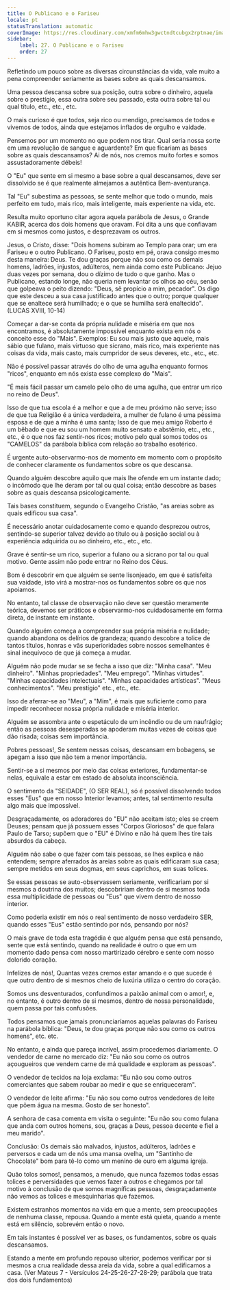 ```yaml
---
title: O Publicano e o Fariseu
locale: pt
statusTranslation: automatic
coverImage: https://res.cloudinary.com/xmfm6mhw3gwctndtcubgx2rptnae/image/upload/v1740468922/small_cover_tratado_de_psicologia_revolucionaria_a4c0dca4e0.webp
sidebar:
    label: 27. O Publicano e o Fariseu
    order: 27
---
```

Refletindo um pouco sobre as diversas circunstâncias da vida, vale muito a pena compreender seriamente as bases sobre as quais descansamos.

Uma pessoa descansa sobre sua posição, outra sobre o dinheiro, aquela sobre o prestígio, essa outra sobre seu passado, esta outra sobre tal ou qual título, etc., etc., etc.

O mais curioso é que todos, seja rico ou mendigo, precisamos de todos e vivemos de todos, ainda que estejamos inflados de orgulho e vaidade.

Pensemos por um momento no que podem nos tirar. Qual seria nossa sorte em uma revolução de sangue e aguardente? Em que ficariam as bases sobre as quais descansamos? Ai de nós, nos cremos muito fortes e somos assustadoramente débeis!

O "Eu" que sente em si mesmo a base sobre a qual descansamos, deve ser dissolvido se é que realmente almejamos a autêntica Bem-aventurança.

Tal "Eu" subestima as pessoas, se sente melhor que todo o mundo, mais perfeito em tudo, mais rico, mais inteligente, mais experiente na vida, etc.

Resulta muito oportuno citar agora aquela parábola de Jesus, o Grande KABIR, acerca dos dois homens que oravam. Foi dita a uns que confiavam em si mesmos como justos, e desprezavam os outros.

Jesus, o Cristo, disse: "Dois homens subiram ao Templo para orar; um era Fariseu e o outro Publicano. O Fariseu, posto em pé, orava consigo mesmo desta maneira: Deus. Te dou graças porque não sou como os demais homens, ladrões, injustos, adúlteros, nem ainda como este Publicano: Jejuo duas vezes por semana, dou o dízimo de tudo o que ganho. Mas o Publicano, estando longe, não queria nem levantar os olhos ao céu, senão que golpeava o peito dizendo: "Deus, sê propício a mim, pecador". Os digo que este desceu a sua casa justificado antes que o outro; porque qualquer que se enaltece será humilhado; e o que se humilha será enaltecido". (LUCAS XVIII, 10-14)

Começar a dar-se conta da própria nulidade e miséria em que nos encontramos, é absolutamente impossível enquanto exista em nós o conceito esse do "Mais". Exemplos: Eu sou mais justo que aquele, mais sábio que fulano, mais virtuoso que sicrano, mais rico, mais experiente nas coisas da vida, mais casto, mais cumpridor de seus deveres, etc., etc., etc.

Não é possível passar através do olho de uma agulha enquanto formos "ricos", enquanto em nós exista esse complexo do "Mais".

"É mais fácil passar um camelo pelo olho de uma agulha, que entrar um rico no reino de Deus".

Isso de que tua escola é a melhor e que a de meu próximo não serve; isso de que tua Religião é a única verdadeira, a mulher de fulano é uma péssima esposa e de que a minha é uma santa; Isso de que meu amigo Roberto é um bêbado e que eu sou um homem muito sensato e abstêmio, etc., etc., etc., é o que nos faz sentir-nos ricos; motivo pelo qual somos todos os "CAMELOS" da parábola bíblica com relação ao trabalho esotérico.

É urgente auto-observarmo-nos de momento em momento com o propósito de conhecer claramente os fundamentos sobre os que descansa.

Quando alguém descobre aquilo que mais lhe ofende em um instante dado; o incômodo que lhe deram por tal ou qual coisa; então descobre as bases sobre as quais descansa psicologicamente.

Tais bases constituem, segundo o Evangelho Cristão, "as areias sobre as quais edificou sua casa".

É necessário anotar cuidadosamente como e quando desprezou outros, sentindo-se superior talvez devido ao título ou à posição social ou à experiência adquirida ou ao dinheiro, etc., etc., etc.

Grave é sentir-se um rico, superior a fulano ou a sicrano por tal ou qual motivo. Gente assim não pode entrar no Reino dos Céus.

Bom é descobrir em que alguém se sente lisonjeado, em que é satisfeita sua vaidade, isto virá a mostrar-nos os fundamentos sobre os que nos apoiamos.

No entanto, tal classe de observação não deve ser questão meramente teórica, devemos ser práticos e observarmo-nos cuidadosamente em forma direta, de instante em instante.

Quando alguém começa a compreender sua própria miséria e nulidade; quando abandona os delírios de grandeza; quando descobre a tolice de tantos títulos, honras e vãs superioridades sobre nossos semelhantes é sinal inequívoco de que já começa a mudar.

Alguém não pode mudar se se fecha a isso que diz: "Minha casa". "Meu dinheiro". "Minhas propriedades". "Meu emprego". "Minhas virtudes". "Minhas capacidades intelectuais". "Minhas capacidades artísticas". "Meus conhecimentos". "Meu prestígio" etc., etc., etc.

Isso de aferrar-se ao "Meu", a "Mim", é mais que suficiente como para impedir reconhecer nossa própria nulidade e miséria interior.

Alguém se assombra ante o espetáculo de um incêndio ou de um naufrágio; então as pessoas desesperadas se apoderam muitas vezes de coisas que dão risada; coisas sem importância.

Pobres pessoas!, Se sentem nessas coisas, descansam em bobagens, se apegam a isso que não tem a menor importância.

Sentir-se a si mesmos por meio das coisas exteriores, fundamentar-se nelas, equivale a estar em estado de absoluta inconsciência.

O sentimento da "SEIDADE", (O SER REAL), só é possível dissolvendo todos esses "Eus" que em nosso Interior levamos; antes, tal sentimento resulta algo mais que impossível.

Desgraçadamente, os adoradores do "EU" não aceitam isto; eles se creem Deuses; pensam que já possuem esses "Corpos Gloriosos" de que falara Paulo de Tarso; supõem que o "EU" é Divino e não há quem lhes tire tais absurdos da cabeça.

Alguém não sabe o que fazer com tais pessoas, se lhes explica e não entendem; sempre aferrados às areias sobre as quais edificaram sua casa; sempre metidos em seus dogmas, em seus caprichos, em suas tolices.

Se essas pessoas se auto-observassem seriamente, verificariam por si mesmos a doutrina dos muitos; descobririam dentro de si mesmos toda essa multiplicidade de pessoas ou "Eus" que vivem dentro de nosso interior.

Como poderia existir em nós o real sentimento de nosso verdadeiro SER, quando esses "Eus" estão sentindo por nós, pensando por nós?

O mais grave de toda esta tragédia é que alguém pensa que está pensando, sente que está sentindo, quando na realidade é outro o que em um momento dado pensa com nosso martirizado cérebro e sente com nosso dolorido coração.

Infelizes de nós!, Quantas vezes cremos estar amando e o que sucede é que outro dentro de si mesmos cheio de luxúria utiliza o centro do coração.

Somos uns desventurados, confundimos a paixão animal com o amor!, e, no entanto, é outro dentro de si mesmos, dentro de nossa personalidade, quem passa por tais confusões.

Todos pensamos que jamais pronunciaríamos aquelas palavras do Fariseu na parábola bíblica: "Deus, te dou graças porque não sou como os outros homens", etc. etc.

No entanto, e ainda que pareça incrível, assim procedemos diariamente. O vendedor de carne no mercado diz: "Eu não sou como os outros açougueiros que vendem carne de má qualidade e exploram as pessoas".

O vendedor de tecidos na loja exclama: "Eu não sou como outros comerciantes que sabem roubar ao medir e que se enriqueceram".

O vendedor de leite afirma: "Eu não sou como outros vendedores de leite que põem água na mesma. Gosto de ser honesto".

A senhora de casa comenta em visita o seguinte: "Eu não sou como fulana que anda com outros homens, sou, graças a Deus, pessoa decente e fiel a meu marido".

Conclusão: Os demais são malvados, injustos, adúlteros, ladrões e perversos e cada um de nós uma mansa ovelha, um "Santinho de Chocolate" bom para tê-lo como um menino de ouro em alguma igreja.

Quão tolos somos!, pensamos, a menudo, que nunca fazemos todas essas tolices e perversidades que vemos fazer a outros e chegamos por tal motivo à conclusão de que somos magníficas pessoas, desgraçadamente não vemos as tolices e mesquinharias que fazemos.

Existem estranhos momentos na vida em que a mente, sem preocupações de nenhuma classe, repousa. Quando a mente está quieta, quando a mente está em silêncio, sobrevém então o novo.

Em tais instantes é possível ver as bases, os fundamentos, sobre os quais descansamos.

Estando a mente em profundo repouso ulterior, podemos verificar por si mesmos a crua realidade dessa areia da vida, sobre a qual edificamos a casa. (Ver Mateus 7 - Versículos 24-25-26-27-28-29; parábola que trata dos dois fundamentos)

